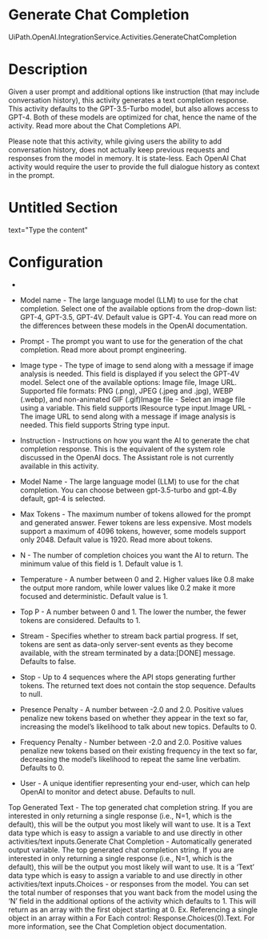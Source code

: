 ﻿# Generate Chat Completion

UiPath.OpenAI.IntegrationService.Activities.GenerateChatCompletion

# Description

Given a user prompt and additional options like instruction (that may include conversation history), this activity generates a text completion response. This activity defaults to the GPT-3.5-Turbo model, but also allows access to GPT-4. Both of these models are optimized for chat, hence the name of the activity. Read more about the Chat Completions API.

Please note that this activity, while giving users the ability to add conversation history, does not actually keep previous requests and responses from the model in memory. It is state-less. Each OpenAI Chat activity would require the user to provide the full dialogue history as context in the prompt.

# Untitled Section

text="Type the content"

# Configuration

* 
* Model name - The large language model (LLM) to use for the chat completion. Select one of the available options from the drop-down list: GPT-4, GPT-3.5, GPT-4V. Default value is GPT-4. You can read more on the differences between these models in the OpenAI documentation.
* Prompt - The prompt you want to use for the generation of the chat completion. Read more about prompt engineering.
* Image type - The type of image to send along with a message if image analysis is needed. This field is displayed if you select the GPT-4V model. Select one of the available options: Image file, Image URL. Supported file formats: PNG (.png), JPEG (.jpeg and .jpg), WEBP (.webp), and non-animated GIF (.gif)Image file - Select an image file using a variable. This field supports IResource type input.Image URL - The image URL to send along with a message if image analysis is needed. This field supports String type input.







* Instruction - Instructions on how you want the AI to generate the chat completion response. This is the equivalent of the system role discussed in the OpenAI docs. The Assistant role is not currently available in this activity.
* Model Name - The large language model (LLM) to use for the chat completion. You can choose between gpt-3.5-turbo and gpt-4.By default, gpt-4 is selected.
* Max Tokens - The maximum number of tokens allowed for the prompt and generated answer. Fewer tokens are less expensive. Most models support a maximum of 4096 tokens, however, some models support only 2048. Default value is 1920. Read more about tokens.
* N - The number of completion choices you want the AI to return. The minimum value of this field is 1. Default value is 1.
* Temperature - A number between 0 and 2. Higher values like 0.8 make the output more random, while lower values like 0.2 make it more focused and deterministic. Default value is 1.
* Top P - A number between 0 and 1. The lower the number, the fewer tokens are considered. Defaults to 1.
* Stream - Specifies whether to stream back partial progress. If set, tokens are sent as data-only server-sent events as they become available, with the stream terminated by a data:[DONE] message. Defaults to false.
* Stop - Up to 4 sequences where the API stops generating further tokens. The returned text does not contain the stop sequence. Defaults to null.
* Presence Penalty - A number between -2.0 and 2.0. Positive values penalize new tokens based on whether they appear in the text so far, increasing the model’s likelihood to talk about new topics. Defaults to 0.
* Frequency Penalty - Number between -2.0 and 2.0. Positive values penalize new tokens based on their existing frequency in the text so far, decreasing the model’s likelihood to repeat the same line verbatim. Defaults to 0.
* User - A unique identifier representing your end-user, which can help OpenAI to monitor and detect abuse. Defaults to null.



Top Generated Text - The top generated chat completion string. If you are interested in only returning a single response (i.e., N=1, which is the default), this will be the output you most likely will want to use. It is a Text data type which is easy to assign a variable to and use directly in other activities/text inputs.Generate Chat Completion - Automatically generated output variable. The top generated chat completion string. If you are interested in only returning a single response (i.e., N=1, which is the default), this will be the output you most likely will want to use. It is a ‘Text’ data type which is easy to assign a variable to and use directly in other activities/text inputs.Choices - or responses from the model. You can set the total number of responses that you want back from the model using the ‘N’ field in the additional options of the activity which defaults to 1. This will return as an array with the first object starting at 0. Ex. Referencing a single object in an array within a For Each control: Response.Choices(0).Text. For more information, see the Chat Completion object documentation.
